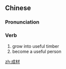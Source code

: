 ==Chinese==
{{zh-forms}}

===Pronunciation===
{{zh-pron
|m=chéngcái
|mn=sêng-châi
|cat=v
}}

===Verb===
{{zh-verb}}

# grow into useful timber
# become a useful person

[[zh:成材]]